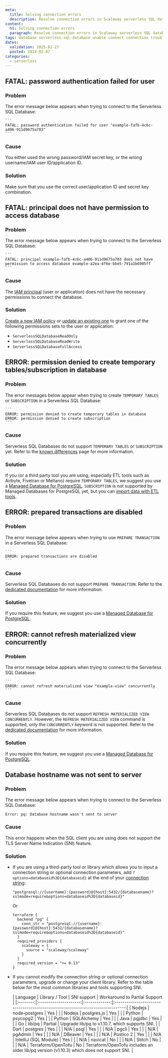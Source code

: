 ```yaml
---
meta:
  title: Solving connection errors
  description: Resolve connection errors in Scaleway serverless SQL databases with this guide.
content:
  h1: Solving connection errors
  paragraph: Resolve connection errors in Scaleway serverless SQL databases with this guide.
tags: database serverless-sql-database unable connect connection troubleshooting connection error
dates:
  validation: 2025-02-27
  posted: 2024-02-07
categories:
  - serverless
---
```


## FATAL: password authentication failed for user

### Problem

The error message below appears when trying to connect to the Serverless SQL Database:

    ```
    FATAL: password authentication failed for user "example-fafb-4c6c-a406-911d9675a703"
    ```

### Cause

You either used the wrong password/IAM secret key, or the wrong username/IAM user ID/application ID.

### Solution

Make sure that you use the correct user/application ID and secret key combination.

## FATAL: principal does not have permission to access database

### Problem

The error message below appears when trying to connect to the Serverless SQL Database:

    ```
    FATAL: principal example-fafb-4c6c-a406-911d9675a703 does not have permission to access database example-a2ea-4f6e-bbe5-791a1b6905ff
    ```

### Cause

The [IAM principal](/iam/concepts/#principal) (user or application) does not have the necessary permissions to connect the database.

### Solution

[Create a new IAM policy](/iam/how-to/create-policy/) or [update an existing one](/iam/how-to/manage-policies/#how-to-edit-a-policys-rules) to grant one of the following permissions sets to the user or application:
  - `ServerlessSQLDatabaseReadOnly`
  - `ServerlessSQLDatabaseReadWrite`
  - `ServerlessSQLDatabaseFullAccess`

## ERROR: permission denied to create temporary tables/subscription in database

### Problem

The error messages below appear when trying to create `TEMPORARY TABLES` or `SUBSCRIPTION` in a Serverless SQL Database:

    ```
    ERROR: permission denied to create temporary tables in database
    ERROR: permission denied to create subscription
    ```

### Cause

Serverless SQL Databases do not support `TEMPORARY TABLES` or `SUBSCRIPTION` yet. Refer to the [known differences](/serverless-sql-databases/reference-content/known-differences/#unsupported-sql-features) page for more information.

### Solution

If you (or a third party tool you are using, especially ETL tools such as Airbyte, Fivetran or Meltano) require `TEMPORARY TABLES`, we suggest you use a [Managed Database for PostgreSQL](https://www.scaleway.com/en/database/). `SUBSCRIPTION` is not supported by Managed Databases for PostgreSQL yet, but you can [import data with ETL tools](/managed-databases-for-postgresql-and-mysql/api-cli/import-data-to-managed-postgresql-databases/#import-data-from-a-file-csv-txt-etc).

## ERROR: prepared transactions are disabled

### Problem

The error message below appears when trying to use `PREPARE TRANSACTION` in a Serverless SQL Database:

    ```
    ERROR: prepared transactions are disabled
    ```

### Cause

Serverless SQL Databases do not support `PREPARE TRANSACTION`. Refer to the [dedicated documentation](/serverless-sql-databases/reference-content/known-differences/#unsupported-sql-features) for more information.

### Solution

If you require this feature, we suggest you use a [Managed Database for PostgreSQL](/managed-databases-for-postgresql-and-mysql/).

## ERROR: cannot refresh materialized view concurrently

### Problem

The error message below appears when trying to connect to the Serverless SQL Database:

    ```
    ERROR: cannot refresh materialized view "example-view" concurrently
    ```

### Cause

Serverless SQL Databases do not support `REFRESH MATERIALIZED VIEW CONCURRENTLY`. However, the `REFRESH MATERIALIZED VIEW` command is supported, only the `CONCURRENTLY` keyword is not supported. Refer to the [dedicated documentation](/serverless-sql-databases/reference-content/known-differences/#unsupported-sql-features) for more information. 

### Solution

If you require this feature, we suggest you use a [Managed Database for PostgreSQL](/managed-databases-for-postgresql-and-mysql/).

## Database hostname was not sent to server

### Problem

The error message below appears when trying to connect to the Serverless SQL Database:

  ```
  Error: pq: Database hostname wasn't sent to server
  ```

### Cause

This error happens when the SQL client you are using does not support the TLS Server Name Indication (SNI) feature.

### Solution

- If you are using a third-party tool or library which allows you to input a connection string or optional connection parameters,  add `?options=databaseid%3D{databaseid}` at the end of your [connection string](/serverless-sql-databases/how-to/connect-to-a-database/#how-to-connect-to-a-database-as-a-user):
    ```
    "postgresql://{username}:{password}@{host}:5432/{databasename}?sslmode=require&options=databaseid%3D{databaseid}"
  ```
  Or
  ```hcl
  terraform {
    backend "pg" {
      conn_str = "postgresql://{username}:{password}@{host}:5432/{databasename}?sslmode=require&options=databaseid%3D{databaseid}"
    }
    required_providers {
      scaleway = {
        source = "scaleway/scaleway"
      }
    }
    required_version = ">= 0.13"
  }
  ```
- If you cannot modify the connection string or optional connection parameters, upgrade or change your client library. Refer to the table below for the most common libraries and tools supporting SNI.

  | Language |     Library / Tool    | SNI support   |                                    Workaround to Partial Support                |
|:--------:|:---------------------:|:-------------:|:-------------------------------------------------------------------------------:|
| Nodejs   | node-postgres         | Yes           |                                                                                 |
| Nodejs   | postgres.js           | Yes           |                                                                                 |
| Python   | psycopg2              | Yes           |                                                                                 |
| Python   | SQLAlchemy            | Yes           |                                                                                 |
| Java     | pgjdbc                | Yes           |                                                                                 |
| Go       | lib/pq                | Partial       | Upgrade lib/pq to v1.10.7, which supports SNI.                                  |
| Dart     | postgres              | Yes           |                                                                                 |
| N/A      | psql                  | Yes           |                                                                                 |
| N/A      | pgcli                 | Yes           |                                                                                 |
| N/A      | pgAdmin               | Yes           |                                                                                 |
| N/A      | DBeaver               | Yes           |                                                                                 |
| N/A      | Postico 2             | Yes           |                                                                                 |
| N/A      | IntelliJ (SQL Module) | Yes           |                                                                                 |
| N/A      | navicat               | No            |                                                                                 |
| N/A      | Stitch                | No            |                                                                                 |
| N/A      | Terraform/OpenTofu             | No            | Terraform/OpenTofu includes an older lib/pq version (v1.10.3) which does not support SNI. |
